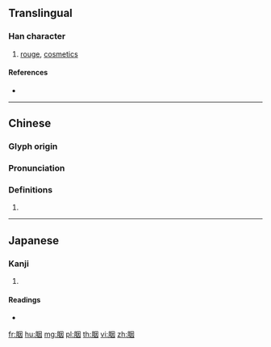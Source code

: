 {{character info/new}}
{{also|臙}}
==Translingual==

===Han character===
{{Han char|rn=130|rad=肉|as=06|sn=10|four=76200|canj=BWK|ids=⿰⺼因}}

# [[rouge]], [[cosmetic]]s

====References====
* {{Han ref|kx=0980.170|dkj=29426|dj=1432.180|hdz=32067.160|uh=80ED|ud=33005|bh=AFDA|bd=45018}}

----

==Chinese==
{{zh-forms}}

===Glyph origin===
{{Han etym}}

===Pronunciation===
{{zh-pron
|m=yān
|c=jin1
|h=pfs=yên
|md=
|mn=ian
|w=
|mc=y
|oc=y
|cat=
}}

===Definitions===
{{zh-hanzi}}

# {{rfdef|lang=zh}}

----

==Japanese==

===Kanji===
{{ja-kanji|grade=|rs=肉06}}

# {{defn|lang=ja|sort=肉06}}

====Readings====
* {{ja-readings|on=[[いん]] (in), [[えん]] (en), [[えつ]] (etsu)|kun=[[のど]] (nodo), [[むせぶ]] (musebu)|nanori=}}

[[fr:胭]]
[[hu:胭]]
[[mg:胭]]
[[pl:胭]]
[[th:胭]]
[[vi:胭]]
[[zh:胭]]
